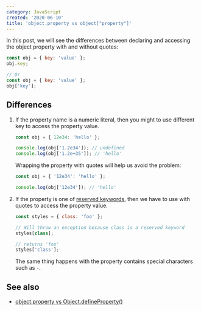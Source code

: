 ```yaml
---
category: JavaScript
created: '2020-06-10'
title: 'object.property vs object["property"]'
---
```


In this post, we will see the differences between declaring and accessing the object property with and without quotes:

```js
const obj = { key: 'value' };
obj.key;

// Or
const obj = { key: 'value' };
obj['key'];
```

## Differences

1. If the property name is a numeric literal, then you might to use different key to access the property value.

    ```js
    const obj = { 12e34: 'hello' };

    console.log(obj['1.2e34']); // undefined
    console.log(obj['1.2e+35']); // 'hello'
    ```

    Wrapping the property with quotes will help us avoid the problem:

    ```js
    const obj = { '12e34': 'hello' };

    console.log(obj['12e34']); // 'hello'
    ```

2. If the property is one of [reserved keywords](https://developer.mozilla.org/en-US/docs/Web/JavaScript/Reference/Lexical_grammar#Keywords), then we have to use with quotes to access the property value.

    ```js
    const styles = { class: 'foo' };

    // Will throw an exception because class is a reserved keyword
    styles[class];

    // returns 'foo'
    styles['class'];
    ```

    The same thing happens with the property contains special characters such as `-`.

## See also

-   [object.property vs Object.defineProperty()](https://phuoc.ng/collection/this-vs-that/object-property-vs-object-define-property)
